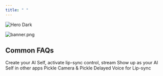 ```yaml
---
title: " "
---
```


<img
  className="hidden dark:block"
  src="/images/hero-dark.png"
  alt="Hero Dark"
/>

![banner.png](/images/banner.png)

## Common FAQs

<CardGroup cols={3}>
  <Card title="Start Pickle" icon="rocket" href="/getstarted/installpickle">
    Create your AI Self, activate lip-sync control, stream
  </Card>
  <Card title="How to Stream" icon="video" href="/getstarted/streamtootherapps">
    Show up as your AI Self in other apps
  </Card>
  <Card title="Stream Troubleshoot" icon="wrench" href="/troubleshooting/streamtroubleshooting">
    Pickle Camera & Pickle Delayed Voice for Lip-sync
  </Card>
</CardGroup>